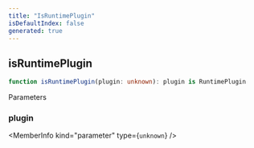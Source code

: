 ```yaml
---
title: "IsRuntimePlugin"
isDefaultIndex: false
generated: true
---
```



<!-- This file was generated from the CommandKit source. Do not modify. Instead, re-run the "docgen" script -->


## isRuntimePlugin

<GenerationInfo sourceFile="packages/commandkit/src/plugins/RuntimePlugin.ts" sourceLine="200" packageName="commandkit" />



```ts title="Signature"
function isRuntimePlugin(plugin: unknown): plugin is RuntimePlugin
```
Parameters

### plugin

<MemberInfo kind="parameter" type={`unknown`} />

